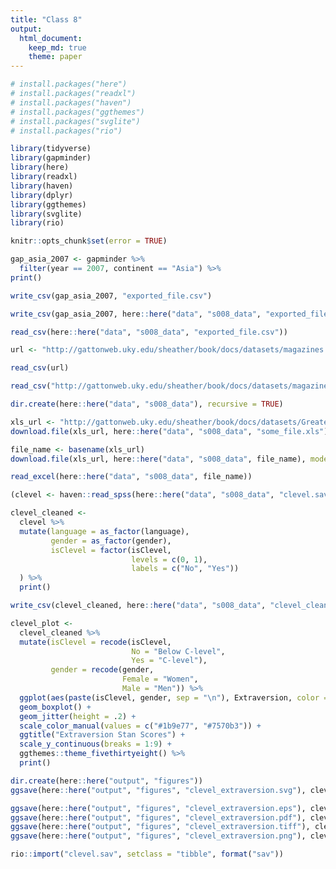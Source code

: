 ```yaml
---
title: "Class 8"
output: 
  html_document:
    keep_md: true
    theme: paper
---
```


``` r
# install.packages("here")
# install.packages("readxl")
# install.packages("haven")
# install.packages("ggthemes")
# install.packages("svglite")
# install.packages("rio")
```

``` r
library(tidyverse)
library(gapminder)
library(here)
library(readxl) 
library(haven)
library(dplyr)
library(ggthemes)
library(svglite)
library(rio)
```

```r
knitr::opts_chunk$set(error = TRUE)
```

```r
gap_asia_2007 <- gapminder %>% 
  filter(year == 2007, continent == "Asia") %>%
print()
```

```r
write_csv(gap_asia_2007, "exported_file.csv")
```

```r
write_csv(gap_asia_2007, here::here("data", "s008_data", "exported_file.csv"))
```

```r
read_csv(here::here("data", "s008_data", "exported_file.csv"))
```
```r
url <- "http://gattonweb.uky.edu/sheather/book/docs/datasets/magazines.csv"
```

```r
read_csv(url)
```

```r
read_csv("http://gattonweb.uky.edu/sheather/book/docs/datasets/magazines.csv")
```

```r
dir.create(here::here("data", "s008_data"), recursive = TRUE)
```

```r
xls_url <- "http://gattonweb.uky.edu/sheather/book/docs/datasets/GreatestGivers.xls"
download.file(xls_url, here::here("data", "s008_data", "some_file.xls"), mode = "wb")
```

```r
file_name <- basename(xls_url)
download.file(xls_url, here::here("data", "s008_data", file_name), mode = "wb")
```

```r
read_excel(here::here("data", "s008_data", file_name))
```

```r
(clevel <- haven::read_spss(here::here("data", "s008_data", "clevel.sav")))
```

```r
clevel_cleaned <-
  clevel %>% 
  mutate(language = as_factor(language),
         gender = as_factor(gender),
         isClevel = factor(isClevel, 
                           levels = c(0, 1), 
                           labels = c("No", "Yes"))
  ) %>% 
  print()
```

```r
write_csv(clevel_cleaned, here::here("data", "s008_data", "clevel_cleaned.csv"))
```

```r
clevel_plot <-
  clevel_cleaned %>% 
  mutate(isClevel = recode(isClevel, 
                           No = "Below C-level", 
                           Yes = "C-level"),
         gender = recode(gender,
                         Female = "Women",
                         Male = "Men")) %>% 
  ggplot(aes(paste(isClevel, gender, sep = "\n"), Extraversion, color = gender)) +
  geom_boxplot() +
  geom_jitter(height = .2) +
  scale_color_manual(values = c("#1b9e77", "#7570b3")) +
  ggtitle("Extraversion Stan Scores") +
  scale_y_continuous(breaks = 1:9) +
  ggthemes::theme_fivethirtyeight() %>% 
  print()
```

```r
dir.create(here::here("output", "figures"))
ggsave(here::here("output", "figures", "clevel_extraversion.svg"), clevel_plot)
```

```r
ggsave(here::here("output", "figures", "clevel_extraversion.eps"), clevel_plot)
ggsave(here::here("output", "figures", "clevel_extraversion.pdf"), clevel_plot)
ggsave(here::here("output", "figures", "clevel_extraversion.tiff"), clevel_plot)
ggsave(here::here("output", "figures", "clevel_extraversion.png"), clevel_plot)
```

```r
rio::import("clevel.sav", setclass = "tibble", format("sav"))
```

